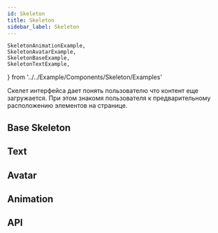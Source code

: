 ```yaml
---
id: Skeleton
title: Skeleton
sidebar_label: Skeleton
---
```


	SkeletonAnimationExample,
	SkeletonAvatarExample,
	SkeletonBaseExample,
	SkeletonTextExample,
} from '../../Example/Components/Skeleton/Examples'

Скелет интерфейса дает понять пользователю что контент еще загружается. При этом знакомя пользователя к предварительному расположению элементов на странице.

## Base Skeleton

<SkeletonBaseExample />

## Text

<SkeletonTextExample />

## Avatar

<SkeletonAvatarExample />

## Animation

<SkeletonAnimationExample />

## API

<ApiDoc name='Skeleton' />